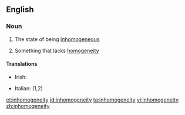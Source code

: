 ==English==

===Noun===
{{en-noun|inhomogeneities|-}}

# {{context|uncountable|lang=en}} The state of being [[inhomogeneous]]
# {{context|countable|lang=en}} Something that lacks [[homogeneity]]

====Translations====
{{trans-top}}
* Irish: {{t-|ga|neamh-aonchineálacht|f}}
{{trans-mid}}
* Italian: {{t-|it|disomogeneità|f}} (1,2)
{{trans-bottom}}

[[et:inhomogeneity]]
[[id:inhomogeneity]]
[[ta:inhomogeneity]]
[[vi:inhomogeneity]]
[[zh:inhomogeneity]]